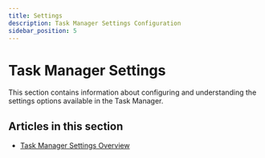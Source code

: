 ```yaml
---
title: Settings
description: Task Manager Settings Configuration
sidebar_position: 5
---
```


# Task Manager Settings

This section contains information about configuring and understanding the settings options available in the Task Manager.

## Articles in this section

- [Task Manager Settings Overview](./fulfillment-open-task-manager-settings.mdx)